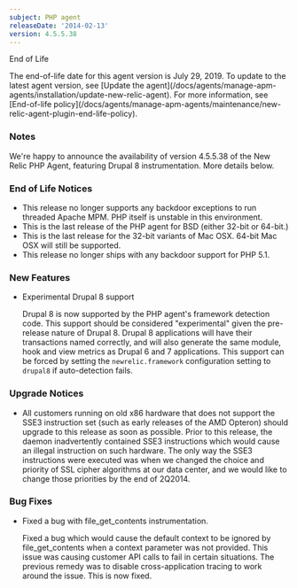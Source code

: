 ```yaml
---
subject: PHP agent
releaseDate: '2014-02-13'
version: 4.5.5.38
---
```


End of Life

<Callout variant="important">
  The end-of-life date for this agent version is July 29, 2019. To update to the latest agent version, see [Update the agent](/docs/agents/manage-apm-agents/installation/update-new-relic-agent). For more information, see [End-of-life policy](/docs/agents/manage-apm-agents/maintenance/new-relic-agent-plugin-end-life-policy).
</Callout>

### Notes

We're happy to announce the availability of version 4.5.5.38 of the New Relic PHP Agent, featuring Drupal 8 instrumentation. More details below.

### End of Life Notices

* This release no longer supports any backdoor exceptions to run threaded Apache MPM. PHP itself is unstable in this environment.
* This is the last release of the PHP agent for BSD (either 32-bit or 64-bit.)
* This is the last release for the 32-bit variants of Mac OSX. 64-bit Mac OSX will still be supported.
* This release no longer ships with any backdoor support for PHP 5.1.

### New Features

* Experimental Drupal 8 support

  Drupal 8 is now supported by the PHP agent's framework detection code. This support should be considered "experimental" given the pre-release nature of Drupal 8. Drupal 8 applications will have their transactions named correctly, and will also generate the same module, hook and view metrics as Drupal 6 and 7 applications. This support can be forced by setting the `newrelic.framework` configuration setting to `drupal8` if auto-detection fails.

### Upgrade Notices

* All customers running on old x86 hardware that does not support the SSE3 instruction set (such as early releases of the AMD Opteron) should upgrade to this release as soon as possible. Prior to this release, the daemon inadvertently contained SSE3 instructions which would cause an illegal instruction on such hardware. The only way the SSE3 instructions were executed was when we changed the choice and priority of SSL cipher algorithms at our data center, and we would like to change those priorities by the end of 2Q2014.

### Bug Fixes

* Fixed a bug with file_get_contents instrumentation.

  Fixed a bug which would cause the default context to be ignored by file_get_contents when a context parameter was not provided. This issue was causing customer API calls to fail in certain situations. The previous remedy was to disable cross-application tracing to work around the issue. This is now fixed.
